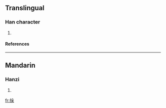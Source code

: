 {{see|挅}}

==Translingual==
===Han character===
{{Han char|rn=64|rad=手|as=06|sn=9|four=|canj=手竹弓木 (QHND)}}
# {{defn|Han|sort=手06}}
====References====
{{Han ref|kx=0429.170|dkj=12031|hdz=31873.020|uh=6306|ud=25350}}
----
==Mandarin==
===Hanzi===
{{cmn-hanzi|pin=[[duǒ]] (duo3)|wg=to<sup>3</sup>}}
# {{defn|Mandarin}}

[[fr:挆]]